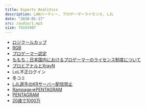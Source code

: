 ```yaml
---
title: Esports Analitics
description: LANパーティー, プロゲーマーライセンス, LJL
date: "2018-01-17"
src: /audio/1.mp3
size: 74193407
---
```


<MP3 src='/audio/1.mp3' />

- [ロジクールカップ](https://www.logicoolgcup.jp/)
- [RGB](https://rizest-gamers-base.com/)
- [プロゲーマー認定](http://jp.ign.com/tokaigi2018/20347/news/2018)
- [ももち：日本国内におけるプロゲーマーのライセンス制度について](http://shinobism.com/statement)
- [プロとアナルとXrayN](https://twitter.com/XrayN_JP/status/943081645631926272)
- LoL不正ログイン
- 冬コミ
- [LJL選手のKRサーバー配信禁止](https://twitter.com/ebihuryahurya/status/951352531715637248)
- [Rampage⇒PENTAGRAM](http://www.4gamer.net/games/073/G007372/20180112036/)
- [PENTAGRAM](http://pentagram.tokyo/)
- [20歳で1000万](http://news4vip.livedoor.biz/archives/52261091.html)